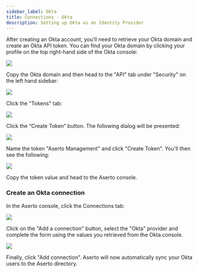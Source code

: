 ```yaml
---
sidebar_label: Okta
title: Connections - Okta
description: Setting up Okta as an Identity Provider
---
```


After creating an Okta account, you'll need to retrieve your Okta domain and create an Okta API token. You can find your Okta domain by clicking your profile on the top right-hand side of the Okta console:

<img src="/okta-dev-details.png" />

Copy the Okta domain and then head to the "API" tab under "Security" on the left hand sidebar:

<img src="/okta-sidebar.png" />

Click the "Tokens" tab:

<img src="/okta-api-tokens-tab.png" />

Click the “Create Token” button. The following dialog will be presented:

<img src="/okta-create-token.png" />

Name the token "Aserto Management" and click "Create Token". You'll then see the following:

<img src="/okta-token-created.png" />

Copy the token value and head to the Aserto console. 

### Create an Okta connection

In the Aserto console, click the Connections tab:

<img src="/connections-tab.png" />

Click on the "Add a connection" button, select the "Okta" provider and complete the form using the values you retrieved from the Okta console.

<img src="/add-okta-connection.png" />

Finally, click "Add connection". Aserto will now automatically sync your Okta users to the Aserto directory.

